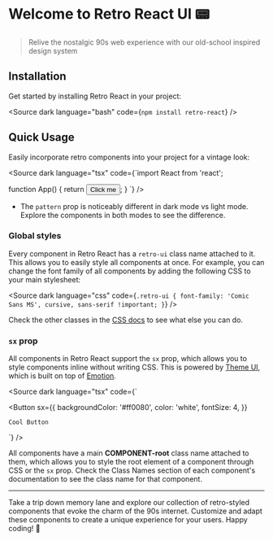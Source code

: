 
<Meta title="Overview/Introduction" />

# Welcome to Retro React UI 📟

> Relive the nostalgic 90s web experience with our old-school inspired design system

## Installation

Get started by installing Retro React in your project:

<Source dark language="bash" code={`npm install retro-react`} />

## Quick Usage

Easily incorporate retro components into your project for a vintage look:

<Source
	dark
	language="tsx"
	code={`import React from 'react';

function App() {
return <Button>Click me</Button>;
}
`}
/>

- The `pattern` prop is noticeably different in dark mode vs light mode. Explore the components in both modes to see the difference.

### Global styles

Every component in Retro React has a `retro-ui` class name attached to it. This allows you to easily style all components at once. For example, you can change the font family of all components by adding the following CSS to your main stylesheet:

<Source
	dark
	language="css"
	code={`.retro-ui {
	font-family: 'Comic Sans MS', cursive, sans-serif !important;
}`}
/>

Check the other classes in the [CSS docs](/docs/css-general--docs) to see what else you can do.

### `sx` prop

All components in Retro React support the `sx` prop, which allows you to style components inline without writing CSS. This is powered by [Theme UI](https://theme-ui.com/), which is built on top of [Emotion](https://emotion.sh/docs/introduction).

<Source
	dark
	language="tsx"
	code={`

<Button
	sx={{
		backgroundColor: '#ff0080',
		color: 'white',
		fontSize: 4,
	}}
>
	Cool Button
</Button>
`} />

All components have a main **COMPONENT-root** class name attached to them, which allows you to style the root element of a component through CSS or the `sx` prop. Check the Class Names section of each component's documentation to see the class name for that component.

---

Take a trip down memory lane and explore our collection of retro-styled components that evoke the charm of the 90s internet. Customize and adapt these components to create a unique experience for your users. Happy coding! 🚀
